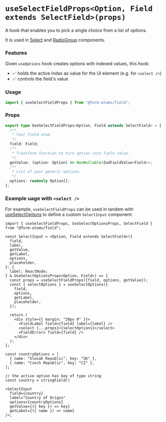 
<Meta title="hooks/useSelectFieldProps" />

# `useSelectFieldProps<Option, Field extends SelectField>(props)`

A hook that enables you to pick a single choice from a list of options.

It is used in [Select](?path=/docs/components-select--docs) and [RadioGroup](?path=/docs/components-radiogroup--docs) components.

### Features

Given `useOptions` hook creates options with indexed values, this hook:

- ✅ holds the active index as value for the UI element (e.g. for `<select />`)
- ✅ controls the field's value

### Usage

```ts
import { useSelectFieldProps } from "@form-atoms/field";
```

### Props

```ts
export type UseSelectFieldProps<Option, Field extends SelectField> = {
  /**
   * Your field atom.
   */
  field: Field;
  /**
   * Transform function to turn option into field value.
   */
  getValue: (option: Option) => NonNullable<ZodFieldValue<Field>>;
  /**
   * List of your generic options.
   */
  options: readonly Option[];
};
```

### Example uage with `<select />`

For example, `useSelectFieldProps` can be used in tandem with [useSelectOptions](?path=/docs/hooks-useselectoptions--docs)
to define a custom `SelectInput` component:

```tsx
import { useSelectFieldProps, UseSelectOptionsProps, SelectField } from "@form-atoms/field";

const SelectInput = <Option, Field extends SelectField>({
  field,
  label,
  getValue,
  getLabel,
  options,
  placeholder,
}: {
  label: ReactNode;
} & UseSelectOptionsProps<Option, Field>) => {
  const props = useSelectFieldProps({field, options, getValue});
  const { selectOptions } = useSelectOptions({
    field,
    options,
    getLabel,
    placeholder,
  });

  return (
    <div style={{ margin: "20px 0" }}>
      <FieldLabel field={field} label={label} />
      <select {...props}>{selectOptions}</select>
      <FieldErrors field={field} />
    </div>
  );
};

const countryOptions = [
  { name: "Slovak Republic", key: "SK" },
  { name: "Czech Republic", key: "CZ" },
];

// the active option has key of type string
const country = stringField()

<SelectInput
  field={country}
  label="Country of Origin"
  options={countryOptions}
  getValue={({ key }) => key}
  getLabel={({ name }) => name}
/>;
```
